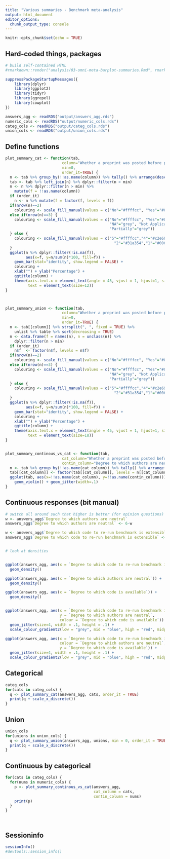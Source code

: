 ```yaml
---
title: "Various summaries - Benchmark meta-analysis"
output: html_document
editor_options: 
  chunk_output_type: console
---
```


```r
knitr::opts_chunk$set(echo = TRUE)
```


## Hard-coded things, packages


```r

# build self-contained HTML
#rmarkdown::render("analysis/03-omni-meta-barplot-summaries.Rmd", rmarkdown::html_document())

suppressPackageStartupMessages({
    library(dplyr)
    library(ggplot2)
    library(tidyr)
    library(ggrepel)
    library(cowplot)
})

answers_agg <- readRDS("output/answers_agg.rds")
numeric_cols <- readRDS("output/numeric_cols.rds")
categ_cols <- readRDS("output/categ_cols.rds")
union_cols <- readRDS("output/union_cols.rds")

```


## Define functions


```r


plot_summary_cat <- function(tab, 
                         column="Whether a preprint was posted before publication", 
                         min=0,
                         order_it=TRUE) {
  n <- tab %>% group_by(!!as.name(column)) %>% tally() %>% arrange(desc(n))
  tab <- tab %>% left_join(n) %>% dplyr::filter(n > min)
  n <- n %>% dplyr::filter(n > min) %>% 
    mutate(f = !!as.name(column))
  if (order_it)
    n <- n %>% mutate(f = factor(f, levels = f))
  if(nrow(n)==2)
    colouring <- scale_fill_manual(values = c("No"="#ffffcc", "Yes"="#006837"))
  else if(nrow(n)==3) {
    colouring <- scale_fill_manual(values = c("No"="#ffffcc", "Yes"="#006837", 
                                              "NA"="grey", "Not Applicable"="grey",
                                              "Partially"="grey"))
  } else {
    colouring <- scale_fill_manual(values = c("5"="#ffffcc","4"="#c2e699","3"="#78c679",
                                                "2"="#31a354","1"="#006837"))
  }
  ggplot(n %>% dplyr::filter(!is.na(f)), 
         aes(x=f, y=n/sum(n)*100, fill=f)) + 
    geom_bar(stat="identity", show.legend = FALSE) +
    colouring +
    xlab("") + ylab("Percentage") +
    ggtitle(column) +
    theme(axis.text.x = element_text(angle = 45, vjust = 1, hjust=1, size=16),
          text = element_text(size=12)) 
}



plot_summary_union <- function(tab, 
                         column="Whether a preprint was posted before publication", 
                         min=0,
                         order_it=TRUE) {
  n <- tab[[column]] %>% strsplit(", ", fixed = TRUE) %>% 
    unlist %>% table %>% sort(decreasing = TRUE)
  n <- data.frame(f = names(n), n = unclass(n)) %>%
    dplyr::filter(n > min)
  if (order_it)
    n$f  <- factor(n$f, levels = n$f)
  if(nrow(n)==2)
    colouring <- scale_fill_manual(values = c("No"="#ffffcc", "Yes"="#006837"))
  else if(nrow(n)==3) {
    colouring <- scale_fill_manual(values = c("No"="#ffffcc", "Yes"="#006837", 
                                              "NA"="grey", "Not Applicable"="grey",
                                              "Partially"="grey"))
  } else {
    colouring <- scale_fill_manual(values = c("5"="#ffffcc","4"="#c2e699","3"="#78c679",
                                                "2"="#31a354","1"="#006837"))
  }
  ggplot(n %>% dplyr::filter(!is.na(f)), 
         aes(x=f, y=n/sum(n)*100, fill=f)) + 
    geom_bar(stat="identity", show.legend = FALSE) +
    colouring +
    xlab("") + ylab("Percentage") +
    ggtitle(column) +
    theme(axis.text.x = element_text(angle = 45, vjust = 1, hjust=1, size=24),
          text = element_text(size=18)) 
}


plot_summary_continous_vs_cat <- function(tab, 
                         cat_column="Whether a preprint was posted before publication", 
                         contin_column="Degree to which authors are neutral") {
  n <- tab %>% group_by(!!as.name(cat_column)) %>% tally() %>% arrange(desc(n))
  tab[[cat_column]] <- factor(tab[[cat_column]], levels = n[[cat_column]])
  ggplot(tab, aes(x=!!as.name(cat_column), y=!!as.name(contin_column))) + 
    geom_violin() + geom_jitter(width=.1)
}


```



## Continuous responses (bit manual)

```r

# switch all around such that higher is better (for opinion questions)
w <- answers_agg$`Degree to which authors are neutral`
answers_agg$`Degree to which authors are neutral` <- 6-w

w <- answers_agg$`Degree to which code to re-run benchmark is extensible`
answers_agg$`Degree to which code to re-run benchmark is extensible` <- 6-w


# look at densities


ggplot(answers_agg, aes(x = `Degree to which code to re-run benchmark is extensible`)) +
  geom_density()

ggplot(answers_agg, aes(x = `Degree to which authors are neutral`)) +
  geom_density()

ggplot(answers_agg, aes(x = `Degree to which code is available`)) +
  geom_density()


ggplot(answers_agg, aes(x = `Degree to which code to re-run benchmark is extensible`,
                        y = `Degree to which authors are neutral`,
                        colour = `Degree to which code is available`)) +
  geom_jitter(size=4, width = .1, height = .1) +
  scale_colour_gradient2(low = "grey", mid = "blue", high = "red", midpoint = 3)

ggplot(answers_agg, aes(x = `Degree to which code to re-run benchmark is extensible`,
                        colour = `Degree to which authors are neutral`,
                        y = `Degree to which code is available`)) +
  geom_jitter(size=4, width = .1, height = .1) +
  scale_colour_gradient2(low = "grey", mid = "blue", high = "red", midpoint = 3)

```

## Categorical

```r
categ_cols
for(cats in categ_cols) {
  q <- plot_summary_cat(answers_agg, cats, order_it = TRUE)
  print(q + scale_x_discrete())
}


```


## Union

```r
union_cols
for(unions in union_cols) {
  q <- plot_summary_union(answers_agg, unions, min = 0, order_it = TRUE)
  print(q + scale_x_discrete())
}


```


## Continuous by categorical

```r
for(cats in categ_cols) {
  for(nums in numeric_cols) {
    p <- plot_summary_continous_vs_cat(answers_agg, 
                                       cat_column = cats, 
                                       contin_column = nums)
    print(p)
  }
}




```


## Sessioninfo
```r
sessionInfo()
#devtools::session_info()
```

